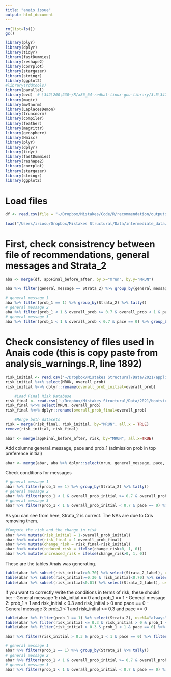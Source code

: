 ```yaml
---
title: "anais issue"
output: html_document
---
```

```r
rm(list=ls())
gc()
```

```r
library(plyr)
library(dplyr)
library(tidyr)
library(fastDummies)
library(reshape2)
library(corrplot)
library(stargazer)
library(stringr)
library(ggplot2)
#library(rddtools)
library(parallel)
library(evd)  # \342\200\230~/R/x86_64-redhat-linux-gnu-library/3.5\342\200\231 (personal library in Hawk)
library(magic)
library(mvtnorm)
library(LaplacesDemon)
library(truncnorm)
library(compiler)
library(feather)
library(magrittr)
library(geosphere)
library(Hmisc)
library(plyr)
library(dplyr)
library(tidyr)
library(fastDummies)
library(reshape2)
library(corrplot)
library(stargazer)
library(stringr)
library(ggplot2)
```

# Load files
```r
df <- read.csv(file = "~/Dropbox/Mistakes/Code/R/recommendation/outputs/df_merge_recommendations.csv")
```

```r
load("/Users/iriosu/Dropbox/Mistakes Structural/Data/intermediate_data/appFinal_before_after.rds")
```

# First, check consistrency between file of recommendations, general messages and Strata_2
```r
aba <- merge(df, appFinal_before_after, by.x="mrun", by.y="MRUN")
```

```r
aba %>% filter(general_message == Strata_2) %>% group_by(general_message, Strata_2) %>% tally()
```

```r
# general message 1
aba %>% filter(prob_1 == 1) %>% group_by(Strata_2) %>% tally()
# general message 2
aba %>% filter(prob_1 < 1 & overall_prob >= 0.7 & overall_prob < 1 & pace == 0) %>% group_by(Strata_2) %>% tally()
# general message 3
aba %>% filter(prob_1 < 1 & overall_prob < 0.7 & pace == 0) %>% group_by(Strata_2) %>% tally()
```

# Check consistency of files used in Anais code (this is copy paste from analysis_warnings.R, line 1892)
```r
risk_initial <- read.csv('~/Dropbox/Mistakes Structural/Data/2021/applications_and_probs_for_stratas.csv', sep=';', header=TRUE)
risk_initial %<>% select(MRUN, overall_prob)
risk_initial %<>% dplyr::rename(overall_prob_initial=overall_prob)

    #Load Final Risk Database
risk_final <- read.csv('~/Dropbox/Mistakes Structural/Data/2021/bootstrap_final_admission_probabilities/applications_and_probs_last.csv', sep=';', header=TRUE)
risk_final %<>% select(MRUN, overall_prob)
risk_final %<>% dplyr::rename(overall_prob_final=overall_prob)

    #Merge both datasets
risk = merge(risk_final, risk_initial, by="MRUN", all.x = TRUE)
remove(risk_initial, risk_final)
```

```r
abar <- merge(appFinal_before_after, risk, by="MRUN", all.x=TRUE)
```

Add columns general_message, pace and prob_1 (admission prob in top preference initial)
```r
abar <- merge(abar, aba %>% dplyr::select(mrun, general_message, pace, prob_1), by.x = "MRUN", by.y="mrun")
```


Check conditions for messages
```r
# general message 1
abar %>% filter(prob_1 == 1) %>% group_by(Strata_2) %>% tally()
# general message 2
abar %>% filter(prob_1 < 1 & overall_prob_initial >= 0.7 & overall_prob_initial < 1 & pace == 0) %>% group_by(Strata_2) %>% tally()
# general message 3
abar %>% filter(prob_1 < 1 & overall_prob_initial < 0.7 & pace == 0) %>% group_by(Strata_2) %>% tally()
```
As you can see from here, Strata_2 is correct. The NAs are due to Cris removing them.

```r
#Compute the risk and the change in risk
abar %<>% mutate(risk_initial = 1-overall_prob_initial)
abar %<>% mutate(risk_final = 1-overall_prob_final)
abar %<>% mutate(change_risk = risk_final-risk_initial)
abar %<>% mutate(reduced_risk = ifelse(change_risk<0, 1, 0))
abar %<>% mutate(increased_risk = ifelse(change_risk>0, 1, 0))
```


These are the tables Anais was generating.
```r
table(abar %>% subset(risk_initial>=0.70) %>% select(Strata_2_label), useNA="always")                      #We have 9476 students in the Safety strata, 29 in Explore
table(abar %>% subset(risk_initial>=0.30 & risk_initial<0.70) %>% select(Strata_2_label), useNA="always")  #Pb: 563 students in the safety strata
table(abar %>% subset(risk_initial<0.01) %>% select(Strata_2_label), useNA="always")                       #Pb: 34,661 students in explore, 668 "safety and reach" and 11,398 NA
```
If you want to correctly write the conditions in terms of risk, these should be:
- General message 1: risk_initial == 0 and prob_1 == 1
- General message 2: prob_1 < 1 and risk_initial < 0.3 and risk_initial > 0 and pace == 0
- General message 3: prob_1 < 1 and risk_initial >= 0.3 and pace == 0

```r
table(abar %>% filter(prob_1 == 1) %>% select(Strata_2), useNA="always")                      #We have 9476 students in the Safety strata, 29 in Explore
table(abar %>% filter(risk_initial <= 0.3 & risk_initial > 0 & prob_1 < 1 & pace == 0) %>% select(Strata_2), useNA="always")  #Pb: 563 students in the safety strata
table(abar %>% filter(risk_initial > 0.3 & prob_1 < 1 & pace == 0) %>% select(Strata_2), useNA="always") #Pb: 34,661 students in explore, 668 "safety and reach" and 11,398 NA
```

```r
abar %>% filter(risk_initial > 0.3 & prob_1 < 1 & pace == 0) %>% filter(Strata_2 == 2) %>% dplyr::select(overall_prob_initial, risk_initial)
```


```r
# general message 1
abar %>% filter(prob_1 == 1) %>% group_by(Strata_2) %>% tally()
# general message 2
abar %>% filter(prob_1 < 1 & overall_prob_initial >= 0.7 & overall_prob_initial < 1 & pace == 0) %>% group_by(Strata_2) %>% tally()
# general message 3
abar %>% filter(prob_1 < 1 & overall_prob_initial < 0.7 & pace == 0) %>% group_by(Strata_2) %>% tally()
```



